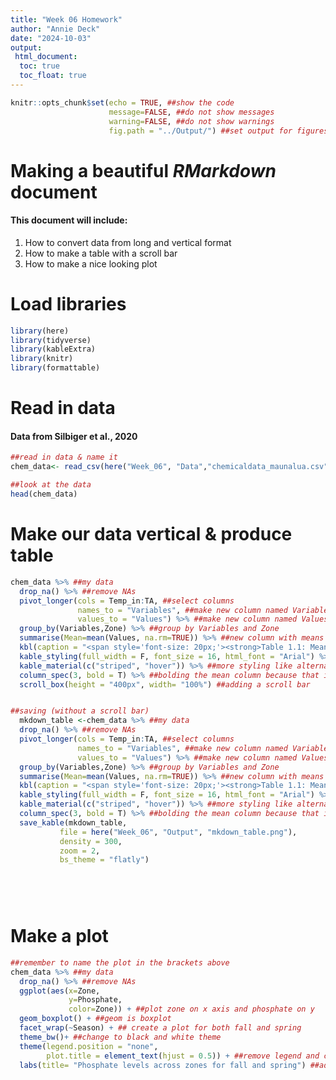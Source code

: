 ```yaml
---
title: "Week 06 Homework"
author: "Annie Deck"
date: "2024-10-03"
output: 
 html_document:
  toc: true
  toc_float: true
---
```


```r
knitr::opts_chunk$set(echo = TRUE, ##show the code
                      message=FALSE, ##do not show messages
                      warning=FALSE, ##do not show warnings
                      fig.path = "../Output/") ##set output for figures
```

# Making a beautiful *RMarkdown* document
#### This document will include:
1. How to convert data from long and vertical format 
2. How to make a table with a scroll bar
3. How to make a nice looking plot

# Load libraries
```r
library(here)
library(tidyverse)
library(kableExtra)
library(knitr)
library(formattable)
```

# Read in data
#### Data from **Silbiger et al., 2020**

```r
##read in data & name it
chem_data<- read_csv(here("Week_06", "Data","chemicaldata_maunalua.csv"))

##look at the data
head(chem_data)
```

# Make our data vertical & produce table
```r
chem_data %>% ##my data
  drop_na() %>% ##remove NAs
  pivot_longer(cols = Temp_in:TA, ##select columns
               names_to = "Variables", ##make new column named Variables
               values_to = "Values") %>% ##make new column named Values %>%
  group_by(Variables,Zone) %>% ##group by Variables and Zone
  summarise(Mean=mean(Values, na.rm=TRUE)) %>% ##new column with means for these groups
  kbl(caption = "<span style='font-size: 20px;'><strong>Table 1.1: Mean Values of Chemical Variables by Zone</strong></span>", escape = FALSE) %>% ##adding title
  kable_styling(full_width = F, font_size = 16, html_font = "Arial") %>% ##table styling
  kable_material(c("striped", "hover")) %>% ##more styling like alternating white and grey rows
  column_spec(3, bold = T) %>% ##bolding the mean column because that is what we are interested in for this table
  scroll_box(height = "400px", width= "100%") ##adding a scroll bar


##saving (without a scroll bar)
  mkdown_table <-chem_data %>% ##my data
  drop_na() %>% ##remove NAs
  pivot_longer(cols = Temp_in:TA, ##select columns
               names_to = "Variables", ##make new column named Variables
               values_to = "Values") %>% ##make new column named Values %>%
  group_by(Variables,Zone) %>% ##group by Variables and Zone
  summarise(Mean=mean(Values, na.rm=TRUE)) %>% ##new column with means for these groups
  kbl(caption = "<span style='font-size: 20px;'><strong>Table 1.1: Mean Values of Chemical Variables by Zone</strong></span>", escape = FALSE) %>% ##adding title
  kable_styling(full_width = F, font_size = 16, html_font = "Arial") %>% ##table styling
  kable_material(c("striped", "hover")) %>% ##more styling like alternating white and grey rows
  column_spec(3, bold = T) %>% ##bolding the mean column because that is what we are interested in for this table
  save_kable(mkdown_table, 
           file = here("Week_06", "Output", "mkdown_table.png"), 
           density = 300, 
           zoom = 2, 
           bs_theme = "flatly")


 
  
```

# Make a plot
```r
##remember to name the plot in the brackets above
chem_data %>% ##my data
  drop_na() %>% ##remove NAs
  ggplot(aes(x=Zone, 
             y=Phosphate, 
             color=Zone)) + ##plot zone on x axis and phosphate on y
  geom_boxplot() + ##geom is boxplot
  facet_wrap(~Season) + ## create a plot for both fall and spring
  theme_bw()+ ##change to black and white theme
  theme(legend.position = "none", 
        plot.title = element_text(hjust = 0.5)) + ##remove legend and center title
  labs(title= "Phosphate levels across zones for fall and spring") ##add title


```

